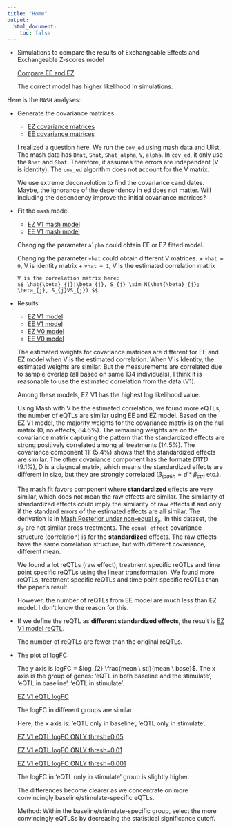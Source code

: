```yaml
---
title: "Home"
output:
  html_document:
    toc: false
---
```


* Simulations to compare the results of Exchangeable Effects and Exchangeable Z-scores model
  
    [Compare EE and EZ](CompareZBeta.html)
  
    The correct model has higher likelihood in simulations.
    
Here is the `MASH` analyses:

* Generate the covariance matrices

    + [EZ covariance matrices](Immune_Cov_EZ.html)
    + [EE covariance matrices](Immune_Cov_EE.html)
    
    I realized a question here. We run the `cov_ed` using mash data and Ulist. The mash data has `Bhat`, `Shat`, `Shat_alpha`, `V`, `alpha`. In `cov_ed`, it only use the `Bhat` and `Shat`. Therefore, it assumes the errors are independent (V is identity). The `cov_ed` algorithm does not account for the V matrix. 
    
    We use extreme deconvolution to find the covariance candidates. Maybe, the ignorance of the dependency in ed does not matter. Will including the dependency improve the initial covariance matrices?
    
* Fit the `mash` model
    + [EZ V1 mash model](Immune_Data_Mash_V1_EZ.html)
    + [EE V1 mash model](Immune_Data_Mash_V1_EE.html)
    
    Changing the parameter `alpha` could obtain EE or EZ fitted model.
    
    Changing the parameter `vhat` could obtain different V matrices.
      + `vhat = 0`, V is identity matrix
      + `vhat = 1`, V is the estimated correlation matrix
      
      V is the correlation matrix here:
      $$ \hat{\beta}_{j}|\beta_{j}, S_{j} \sim N(\hat{\beta}_{j}; \beta_{j}, S_{j}VS_{j}) $$
    
* Results:
    + [EZ V1 model](Immune_Data_Mash_V1_EZ_Result.html)
    + [EE V1 model](Immune_Data_Mash_V1_EE_Result.html)
    + [EZ V0 model](Immune_Data_Mash_V0_EZ_Result.html)
    + [EE V0 model](Immune_Data_Mash_V0_EE_Result.html)
    
    The estimated weights for covariance matrices are different for EE and EZ model when V is the estimated correlation. When V is Identity, the estimated weights are similar. But the measurements are correlated due to sample overlap (all based on same 134 individuals), I think it is reasonable to use the estimated correlation from the data (V1).
    
    Among these models, EZ V1 has the highest log likelihood value.
    
    Using Mash with V be the estimated correlation, we found more eQTLs, the number of eQTLs are similar using EE and EZ model. Based on the EZ V1 model, the majority weights for the covariance matrix is on the null matrix (0, no effects, 84.6%). The remaining weights are on the covariance matrix capturing the pattern that the standardized effects are strong positively correlated among all treatments (14.5%). The covariance component $11'$ (5.4%) shows that the standardized effects are similar. The other covariance component has the formate $D11'D$ (9.1%), D is a diagnoal matrix, which means the standardized effects are different in size, but they are strongly correlated ($\beta_{lpa6h} = d *  \beta_{ctrl}$ etc.).
    
    The mash fit favors component where **standardized** effects are very similar, which does not mean the raw effects are similar. The similarity of standardized effects could imply the similarity of raw effects if and only if the standard errors of the estimated effects are all similar. The derivation is in [Mash Posterior under non-equal $s_{jr}$](PostNONsd.html). In this dataset, the $s_{jr}$ are not similar aross treatments. The `equal effect` covariance structure (correlation) is for the **standardized** effects. The raw effects have the same correlation structure, but with different covariance, different mean.
    
    We found a lot reQTLs (raw effect), treatment specific reQTLs and time point specific reQTLs using the linear transformation. We found more reQTLs, treatment specific reQTLs and time point specific reQTLs than the paper’s result.
    
    However, the number of reQTLs from EE model are much less than EZ model. I don’t know the reason for this.
    
* If we define the reQTL as **different standardized effects**, the result is [EZ V1 model reQTL](Immune_Data_Mash_V1_EZ_reQTLs.html).
    
    The number of reQTLs are fewer than the original reQTLs.

* The plot of logFC:
    
    The y axis is logFC = $log_{2} \frac{mean \ sti}{mean \ base}$. The x axis is the group of genes: 'eQTL in both baseline and the stimulate', 'eQTL in baseline', 'eQTL in stimulate'.
    
    [EZ V1 eQTL logFC](Immune_Data_Mash_V1_EZ_Compare.html)
    
    The logFC in different groups are similar. 
    
    Here, the x axis is: 'eQTL only in baseline', 'eQTL only in stimulate'.
    
    [EZ V1 eQTL logFC ONLY thresh=0.05](Immune_Data_Mash_V1_EZ_CompareONLY_0.05.html)
    
    [EZ V1 eQTL logFC ONLY thresh=0.01](Immune_Data_Mash_V1_EZ_CompareONLY_0.01.html)
    
    [EZ V1 eQTL logFC ONLY thresh=0.001](Immune_Data_Mash_V1_EZ_CompareONLY_0.001.html)
    
    The logFC in 'eQTL only in stimulate' group is slightly higher.
    
    The differences become clearer as we concentrate on more convincingly baseline/stimulate-specific eQTLs. 
    
    Method: Within the baseline/stimulate-specific group, select the more convincingly eQTLSs by decreasing the statistical significance cutoff.
